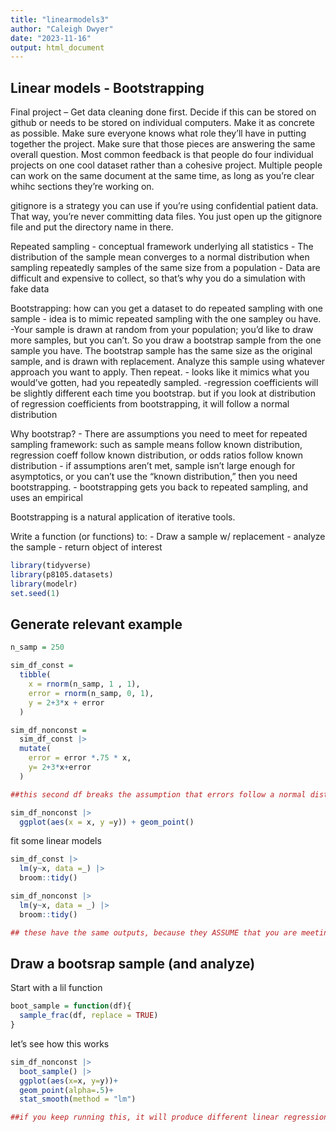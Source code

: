 ```yaml
---
title: "linearmodels3"
author: "Caleigh Dwyer"
date: "2023-11-16"
output: html_document
---
```


## Linear models - Bootstrapping

Final project --
Get data cleaning done first. Decide if this can be stored on github or needs to be stored on individual computers. Make it as concrete as possible. Make sure everyone knows what role they'll have in putting together the project. Make sure that those pieces are answering the same overall question. Most common feedback is that people do four individual projects on one cool dataset rather than a cohesive project. Multiple people can work on the same document at the same time, as long as you're clear whihc sections they're working on. 

gitignore is a strategy you can use if you're using confidential patient data. That way, you're never committing data files. You just open up the gitignore file and put the directory name in there.

Repeated sampling
- conceptual framework underlying all statistics
- The distribution of the sample mean converges to a normal distribution when sampling repeatedly samples of the same size from a population
- Data are difficult and expensive to collect, so that's why you do a simulation with fake data 

Bootstrapping: how can you get a dataset to do repeated sampling with one sample
- idea is to mimic repeated sampling with the one sampley ou have.
-Your sample is drawn at random from your population; you'd like to draw more samples, but you can't. So you draw a bootstrap sample from the one sample you have. The bootstrap sample has the same size as the original sample, and is drawn with replacement. Analyze this sample using whatever approach you want to apply. Then repeat.
- looks like it mimics what you would've gotten, had you repeatedly sampled.
-regression coefficients will be slightly different each time you bootstrap. but if you look at distribution of regression coefficients from bootstrapping, it will follow a normal distribution

Why bootstrap?
- There are assumptions you need to meet for repeated sampling framework: such as sample means follow known distribution, regression coeff follow known distribution, or odds ratios follow known distribution
- if assumptions aren't met, sample isn't large enough for asymptotics, or you can't use the "known distribution," then you need bootstrapping. 
- bootstrapping gets you back to repeated sampling, and uses an empirical 

Bootstrapping is a natural application of iterative tools. 

Write a function (or functions) to:
- Draw a sample w/ replacement
- analyze the sample
- return object of interest


```r
library(tidyverse)
library(p8105.datasets)
library(modelr)
set.seed(1)
```

## Generate relevant example

```r
n_samp = 250

sim_df_const = 
  tibble(
    x = rnorm(n_samp, 1 , 1),
    error = rnorm(n_samp, 0, 1),
    y = 2+3*x + error
  )

sim_df_nonconst =
  sim_df_const |> 
  mutate(
    error = error *.75 * x,
    y= 2+3*x+error
  )

##this second df breaks the assumption that errors follow a normal distribution

sim_df_nonconst |> 
  ggplot(aes(x = x, y =y)) + geom_point()
```

fit some linear models

```r
sim_df_const |> 
  lm(y~x, data =_) |> 
  broom::tidy()

sim_df_nonconst |> 
  lm(y~x, data = _) |> 
  broom::tidy()

## these have the same outputs, because they ASSUME that you are meeting the assumptions for linear regression, i.e. that errors follow a normal distribution.
```


## Draw a bootsrap sample (and analyze)

Start with a lil function

```r
boot_sample = function(df){
  sample_frac(df, replace = TRUE)
}
```

let's see how this works


```r
sim_df_nonconst |> 
  boot_sample() |> 
  ggplot(aes(x=x, y=y))+
  geom_point(alpha=.5)+
  stat_smooth(method = "lm")

##if you keep running this, it will produce different linear regressions for each bootstrapped sample
```

